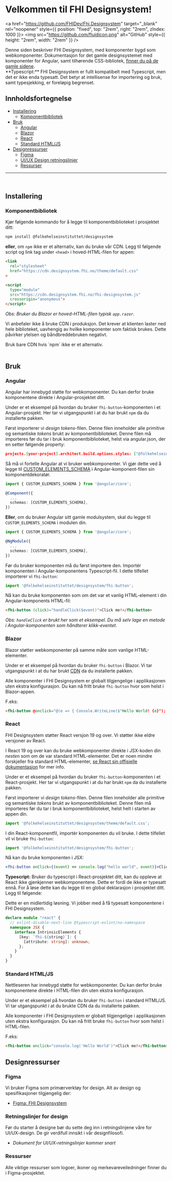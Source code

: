 
<Meta title="Kom i gang" />
 
# Velkommen til FHI Designsystem!

<a href="https://github.com/FHIDev/Fhi.Designsystem" target="_blank" rel="noopener" style={{ position: "fixed", top: "2rem", right: "2rem", zIndex: 1000 }}>
  <img src="https://github.com/fluidicon.png" alt="GitHub" style={{ height: "2rem", width: "2rem" }} />
</a>

<div style={{padding: ".25rem 1rem", background: "#D3E3F5", borderRadius: "2px", borderBottom: "4px solid #3283CE", marginBottom: "1rem"}}>
Denne siden beskriver FHI Designsystem, med komponenter bygd som webkomponenter.
Dokumentasjon for det gamle designsystemet med komponenter for Angular, samt tilhørende CSS-bibliotek, <a href="https://old.designsystem.fhi.no" target="_blank" rel="noopener" style={{ color: "#222", textDecoration: "underline" }}>finner du på de gamle sidene</a>.
</div>

<div style={{padding: ".25rem 1rem", background: "#FFE7BA", borderRadius: "2px", borderBottom: "4px solid #F1A541", marginBottom: "2rem"}}>
**Typescript:** FHI Designsystem er fullt kompatibelt med Typescript, men det er ikke enda typesatt. Det betyr at intellisense for importering og bruk, samt typesjekking, er foreløpig begrenset.
</div>

## Innholdsfortegnelse
 
- [Installering](#installering)
  - [Komponentbibliotek](#komponentbibliotek)
- [Bruk](#bruk)
  - [Angular](#angular)
  - [Blazor](#blazor)
  - [React](#react)
  - [Standard HTML/JS](#standard-htmljs)
- [Designressurser](#designressurser)
  - [Figma](#figma)
  - [UI/UX Design retningslinjer](#retningslinjer-for-design)
  - [Ressurser](#ressurser)

---
<br />

## Installering

### Komponentbibliotek
 
Kjør følgende kommando for å legge til komponentbiblioteket i prosjektet ditt:
```zsh
npm install @folkehelseinstituttet/designsystem
```
**eller**, om `npm` ikke er et alternativ, kan du bruke vår CDN. Legg til følgende script og link tag under `<head>` i hoved-HTML-filen for appen:

```html
<link
  rel="stylesheet"
  href="https://cdn.designsystem.fhi.no/theme/default.css"
>

<script
  type="module"
  src="https://cdn.designsystem.fhi.no/fhi-designsystem.js"
  crossorigin="anonymous">
</script>
```

_Obs: Bruker du Blazor er hoved-HTML-filen typisk `app.razor`._

<div style={{padding: ".25rem 1rem", background: "#FEE9E6", borderRadius: "2px", borderBottom: "4px solid #EC7C73", marginBottom: "2rem"}} >
<p>
Vi anbefaler ikke å bruke CDN i produksjon.
Det krever at klienten laster ned hele biblioteket, uavhengig av hvilke komponenter som faktisk brukes. Dette påvirker ytelsen og båndbreddebruken negativt.
</p>
Bruk bare CDN hvis `npm` ikke er et alternativ.
</div>

<br />

## Bruk

### Angular
Angular har innebygd støtte for webkomponenter. Du kan derfor bruke komponentene direkte i Angular-prosjektet ditt.

Under er et eksempel på hvordan du bruker `fhi-button`-komponenten i et Angular-prosjekt. Her tar vi utgangspunkt i at du har brukt `npm` da du installerte pakken.

Først importerer vi _design tokens_-filen. Denne filen inneholder alle primitive og semantiske _tokens_ brukt av komponentbiblioteket.
Denne filen må importeres før du tar i bruk komponentbiblioteket, helst via angular.json, der en setter følgende property:
```json
projects.[your-project].architect.build.options.styles: ["@folkehelseinstituttet/designsystem/theme/default.css"]
```

Så må vi fortelle Angular at vi bruker webkomponenter.
Vi gjør dette ved å legge til <a href="https://angular.dev/api/core/CUSTOM_ELEMENTS_SCHEMA">CUSTOM_ELEMENTS_SCHEMA</a>
i Angular-komponent-filen sin komponentdekoratør.

```ts
import { CUSTOM_ELEMENTS_SCHEMA } from '@angular/core';

@Component({
  ...
  schemas: [CUSTOM_ELEMENTS_SCHEMA],
})

```

**Eller**, om du bruker Angular sitt gamle modulsystem, skal du legge til `CUSTOM_ELEMENTS_SCHEMA` i modulen din.

```ts
import { CUSTOM_ELEMENTS_SCHEMA } from '@angular/core';

@NgModule({
  ...
  schemas: [CUSTOM_ELEMENTS_SCHEMA],
})

```
Før du bruker komponenten må du først importere den. Importér komponenten i Angular-komponentens Typescript-fil. I dette tilfellet importerer vi `fhi-button`:
```ts
import '@folkehelseinstituttet/designsystem/fhi-button';
```

Nå kan du bruke komponenten som om det var et vanlig HTML-element i din Angular-komponents HTML-fil:

```html
<fhi-button (click)="handleClick($event)">Click me!</fhi-button>
```
_Obs: `handleClick` er brukt her som et eksempel. Du må selv lage en metode i Angular-komponenten som håndterer klikk-eventet._

### Blazor

Blazor støtter webkomponenter på samme måte som vanlige HTML-elementer.

Under er et eksempel på hvordan du bruker `fhi-button` i Blazor. Vi tar utgangspunkt i at du har brukt [CDN](#komponentbibliotek) da du installerte pakken.

Alle komponenter i FHI Designsystem er globalt tilgjengelige i applikasjonen uten ekstra konfigurasjon.
Du kan nå fritt bruke `fhi-button` hvor som helst i Blazor-appen.

F.eks:
```html
<fhi-button @onclick="@(e => { Console.WriteLine($"Hello World! {e}"); })">Click me!</fhi-button>
```

### React

<div style={{padding: ".25rem 1rem", background: "#FFE7BA", borderRadius: "2px", borderBottom: "4px solid #F1A541", marginBottom: "2rem"}} >
FHI Designsystem støtter React versjon 19 og over. Vi støtter ikke eldre versjoner av React.
</div>

I React 19 og over kan du bruke webkomponenter direkte i JSX-koden din _nesten_ som om de var standard HTML-elementer.
Det er noen mindre forskjeller fra standard HTML-elementer, [se React sin offisielle dokumentasjon](https://react.dev/reference/react-dom/components#custom-html-elements) for mer info.

Under er et eksempel på hvordan du bruker `fhi-button`-komponenten i et React-prosjekt. Her tar vi utgangspunkt i at du har brukt `npm` da du installerte pakken.

Først importerer vi _design tokens_-filen. Denne filen inneholder alle primitive og semantiske _tokens_ brukt av komponentbiblioteket.
Denne filen må importeres før du tar i bruk komponentbiblioteket, helst helt i starten av appen din.
```ts
import '@folkehelseinstituttet/designsystem/theme/default.css';
```

I din React-komponentfil, importér komponenten du vil bruke. I dette tilfellet vil vi bruke `fhi-button`:
```jsx
import '@folkehelseinstituttet/designsystem/fhi-button';
```

Nå kan du bruke komponenten i JSX:

```jsx
<fhi-button onClick={(event) => console.log("hello world", event)}>Click me!</fhi-button>
```

**Typescript:** Bruker du typescript i React-prosjektet ditt, kan du oppleve at React ikke gjenkjenner webkomponentene. Dette er fordi de ikke er typesatt ennå.
For å løse dette kan du legge til en global deklarasjon i prosjektet ditt. Legg til følgende:

<div style={{padding: ".25rem 1rem", background: "#D3E3F5", borderRadius: "2px", borderBottom: "4px solid #3283CE", marginBottom: "1rem"}}>
Dette er en midlertidig løsning. Vi jobber med å få typesatt komponentene i FHI Designsystem.
</div>

```ts
declare module "react" {
  // eslint-disable-next-line @typescript-eslint/no-namespace
  namespace JSX {
    interface IntrinsicElements {
      [key: `fhi-${string}`]: {
        [attribute: string]: unknown;
      };
    }
  }
}
```

### Standard HTML/JS

Nettleseren har innebygd støtte for webkomponenter. Du kan derfor bruke komponentene direkte i HTML-filen din uten ekstra konfigurasjon. 

Under er et eksempel på hvordan du bruker `fhi-button` i standard HTML/JS. Vi tar utgangspunkt i at du brukte CDN da du installerte pakken.

Alle komponenter i FHI Designsystem er globalt tilgjengelige i applikasjonen uten ekstra konfigurasjon.
Du kan nå fritt bruke `fhi-button` hvor som helst i HTML-filen.

F.eks:
```html
<fhi-button onclick="console.log('Hello World')">Click me!</fhi-button>
```

## Designressurser

### Figma

Vi bruker Figma som primærverktøy for design. Alt av design og spesifikasjoner tilgjengelig der:

- [Figma: FHI Designsystem](https://www.figma.com/design/VgQG6XeEbFOmHIrxyAOACR/FHI-Designsystem?node-id=0-1&p=f&t=XhXBP8JLJ0J7IPSj-0)

### Retningslinjer for design
 
Før du starter å designe bør du sette deg inn i retningslinjene våre for UI/UX-design. De gir verdifull innsikt i vår designfilosofi.

- _Dokument for UI/UX-retningslinjer kommer snart_

### Ressurser

Alle viktige ressurser som logoer, ikoner og merkevareveiledninger finner du i Figma-prosjektet.
